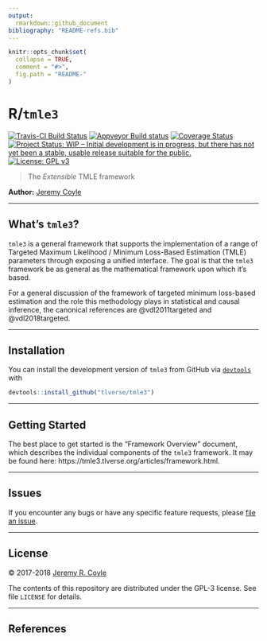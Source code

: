 ```yaml
---
output:
  rmarkdown::github_document
bibliography: "README-refs.bib"
---
```


<!-- README.md is generated from README.Rmd. Please edit that file -->

```r
knitr::opts_chunk$set(
  collapse = TRUE,
  comment = "#>",
  fig.path = "README-"
)
```

# R/`tmle3`

[![Travis-CI Build Status](https://travis-ci.org/tlverse/tmle3.svg?branch=master)](https://travis-ci.org/tlverse/tmle3)
[![Appveyor Build status](https://ci.appveyor.com/api/projects/status/tyl2p3wu0f9x308l?svg=true)](https://ci.appveyor.com/project/jeremyrcoyle/tmle3)
[![Coverage Status](https://img.shields.io/codecov/c/github/tlverse/tmle3/master.svg)](https://codecov.io/github/tlverse/tmle3?branch=master)
[![Project Status: WIP – Initial development is in progress, but there has not yet been a stable, usable release suitable for the public.](http://www.repostatus.org/badges/latest/wip.svg)](http://www.repostatus.org/#wip)
[![License: GPL v3](https://img.shields.io/badge/License-GPL%20v3-blue.svg)](http://www.gnu.org/licenses/gpl-3.0)

> The _Extensible_ TMLE framework

__Author:__ [Jeremy Coyle](https://github.com/jeremyrcoyle)

---

## What's `tmle3`?

`tmle3` is a general framework that supports the implementation of a range of
Targeted Maximum Likelihood / Minimum Loss-Based Estimation (TMLE) parameters
through exposing a unified interface. The goal is that the `tmle3` framework
be as general as the mathematical framework upon which it's based.

For a general discussion of the framework of targeted minimum loss-based
estimation and the role this methodology plays in statistical and causal
inference, the canonical references are @vdl2011targeted and @vdl2018targeted.

---

## Installation

You can install the development version of `tmle3` from GitHub via
[`devtools`](https://www.rstudio.com/products/rpackages/devtools/) with

```r
devtools::install_github("tlverse/tmle3")
```

---

## Getting Started

The best place to get started is the "Framework Overview" document, which
describes the individual components of the `tmle3` framework. It may be found
here: https://tmle3.tlverse.org/articles/framework.html.

---

## Issues

If you encounter any bugs or have any specific feature requests, please [file an
issue](https://github.com/tlverse/tmle3/issues).

---

## License

&copy; 2017-2018 [Jeremy R. Coyle](https://github.com/jeremyrcoyle)

The contents of this repository are distributed under the GPL-3 license. See
file `LICENSE` for details.

---

## References

